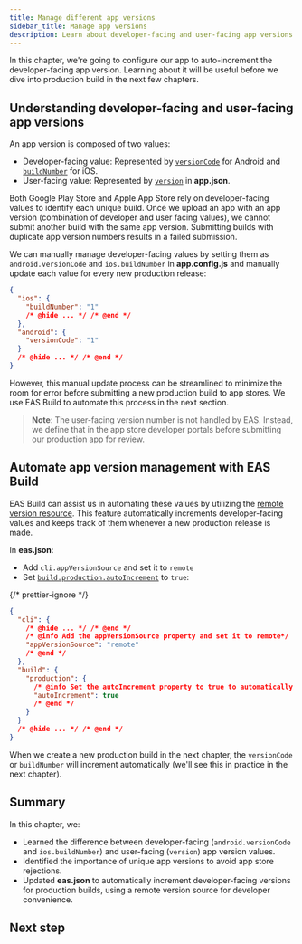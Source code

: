 ```yaml
---
title: Manage different app versions
sidebar_title: Manage app versions
description: Learn about developer-facing and user-facing app versions and how to manage them automatically.
---
```



In this chapter, we're going to configure our app to auto-increment the developer-facing app version. Learning about it will be useful before we dive into production build in the next few chapters.

## Understanding developer-facing and user-facing app versions

An app version is composed of two values:

- Developer-facing value: Represented by [`versionCode`](/versions/latest/config/app/#versioncode) for Android and [`buildNumber`](/versions/latest/config/app/#buildnumber) for iOS.
- User-facing value: Represented by [`version`](/versions/latest/config/app/#version) in **app.json**.

Both Google Play Store and Apple App Store rely on developer-facing values to identify each unique build. Once we upload an app with an app version (combination of developer and user facing values), we cannot submit another build with the same app version. Submitting builds with duplicate app version numbers results in a failed submission.

We can manually manage developer-facing values by setting them as `android.versionCode` and `ios.buildNumber` in **app.config.js** and manually update each value for every new production release:

```json app.config.js
{
  "ios": {
    "buildNumber": "1"
    /* @hide ... */ /* @end */
  },
  "android": {
    "versionCode": "1"
  }
  /* @hide ... */ /* @end */
}
```

However, this manual update process can be streamlined to minimize the room for error before submitting a new production build to app stores. We use EAS Build to automate this process in the next section.

> **Note**: The user-facing version number is not handled by EAS. Instead, we define that in the app store developer portals before submitting our production app for review.

## Automate app version management with EAS Build

EAS Build can assist us in automating these values by utilizing the [remote version resource](/build-reference/app-versions/#remote-version-source). This feature automatically increments developer-facing values and keeps track of them whenever a new production release is made.

In **eas.json**:

- Add `cli.appVersionSource` and set it to `remote`
- Set [`build.production.autoIncrement`](/eas/json/#autoincrement-1) to `true`:

{/* prettier-ignore */}
```json eas.json
{
  "cli": {
    /* @hide ... */ /* @end */
    /* @info Add the appVersionSource property and set it to remote*/
    "appVersionSource": "remote"
    /* @end */
  },
  "build": {
    "production": {
      /* @info Set the autoIncrement property to true to automatically increment the versionCode or buildNumber */
      "autoIncrement": true
      /* @end */
    }
  }
  /* @hide ... */ /* @end */
}
```

When we create a new production build in the next chapter, the `versionCode` or `buildNumber` will increment automatically (we'll see this in practice in the next chapter).

## Summary

In this chapter, we:

- Learned the difference between developer-facing (`android.versionCode` and `ios.buildNumber`) and user-facing (`version`) app version values.
- Identified the importance of unique app versions to avoid app store rejections.
- Updated **eas.json** to automatically increment developer-facing versions for production builds, using a remote version source for developer convenience.

<ProgressTracker currentChapterIndex={6} name="EAS_TUTORIAL" />

## Next step

<BoxLink
  title="Create a production build for Android"
  Icon={BookOpen02Icon}
  description="In the next chapter, learn about the process of creating a production build for Android."
  href="/tutorial/eas/android-production-build/"
/>
